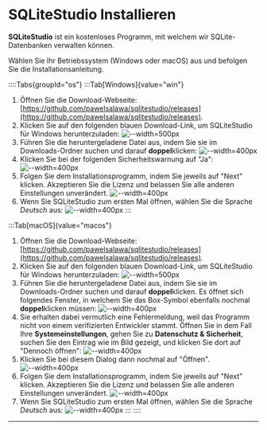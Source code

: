 # SQLiteStudio Installieren
**SQLiteStudio** ist ein kostenloses Programm, mit welchem wir SQLite-Datenbanken verwalten können.

Wählen Sie Ihr Betriebssystem (Windows oder macOS) aus und befolgen Sie die Installationsanleitung.

::::Tabs{groupId="os"}
:::Tab[Windows]{value="win"}
1. Öffnen Sie die Download-Webseite: [https://github.com/pawelsalawa/sqlitestudio/releases](https://github.com/pawelsalawa/sqlitestudio/releases).
2. Klicken Sie auf den folgenden blauen Download-Link, um SQLiteStudio für Windows herunterzuladen:
   ![--width=500px](img/install/win/01-download.png)
3. Führen Sie die heruntergeladene Datei aus, indem Sie sie im Downloads-Ordner suchen und darauf **doppel**klicken:
   ![--width=400px](img/install/win/02-open.png)
4. Klicken Sie bei der folgenden Sicherheitswarnung auf "Ja":
   ![--width=400px](img/install/win/03-allow.png)
5. Folgen Sie dem Installationsprogramm, indem Sie jeweils auf "Next" klicken. Akzeptieren Sie die Lizenz und belassen Sie alle anderen Einstellungen unverändert.
   ![--width=400px](img/install/win/04-accept.png)
6. Wenn Sie SQLiteStudio zum ersten Mal öffnen, wählen Sie die Sprache _Deutsch_ aus:
   ![--width=400px](img/install/sprache.png)
:::

:::Tab[macOS]{value="macos"}
1. Öffnen Sie die Download-Webseite: [https://github.com/pawelsalawa/sqlitestudio/releases](https://github.com/pawelsalawa/sqlitestudio/releases).
2. Klicken Sie auf den folgenden blauen Download-Link, um SQLiteStudio für Windows herunterzuladen:
![--width=500px](img/install/macos/01-download.png)
3. Führen Sie die heruntergeladene Datei aus, indem Sie sie im Downloads-Ordner suchen und darauf **doppel**klicken. Es öffnet sich folgendes Fenster, in welchem Sie das Box-Symbol ebenfalls nochmal **doppel**klicken müssen:
![--width=400px](img/install/macos/02-open.png)
4. Sie erhalten dabei vermutlich eine Fehlermeldung, weil das Programm nicht von einem verifizierten Entwickler stammt. Öffnen Sie in dem Fall Ihre **Systemeinstellungen**, gehen Sie zu **Datenschutz & Sicherheit**, suchen Sie den Eintrag wie im Bild gezeigt, und klicken Sie dort auf "Dennoch öffnen":
![--width=400px](img/install/macos/03-open-anyway.png)
5. Klicken Sie bei diesem Dialog dann nochmal auf "Öffnen".
![--width=400px](img/install/macos/04-really-open.png)
6. Folgen Sie dem Installationsprogramm, indem Sie jeweils auf "Next" klicken. Akzeptieren Sie die Lizenz und belassen Sie alle anderen Einstellungen unverändert.
![--width=400px](img/install/macos/05-accept.png)
7. Wenn Sie SQLiteStudio zum ersten Mal öffnen, wählen Sie die Sprache _Deutsch_ aus:
![--width=400px](img/install/sprache.png)
:::
::::

---
